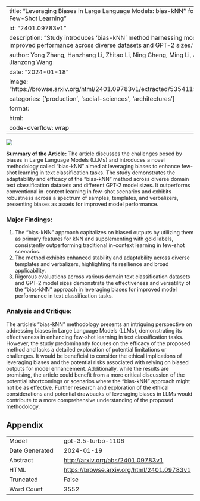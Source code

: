 
---
title: "Leveraging Biases in Large Language Models: bias-kNN'' for Effective Few-Shot Learning"
id: "2401.09783v1"
description: "Study introduces 'bias-kNN' method harnessing model biases for improved performance across diverse datasets and GPT-2 sizes."
author: Yong Zhang, Hanzhang Li, Zhitao Li, Ning Cheng, Ming Li, Jing Xiao, Jianzong Wang
date: "2024-01-18"
image: "https://browse.arxiv.org/html/2401.09783v1/extracted/5354115/analysis.png"
categories: ['production', 'social-sciences', 'architectures']
format:
  html:
    code-overflow: wrap
---

![](https://browse.arxiv.org/html/2401.09783v1/extracted/5354115/analysis.png)

**Summary of the Article:**
The article discusses the challenges posed by biases in Large Language Models (LLMs) and introduces a novel methodology called "bias-kNN" aimed at leveraging biases to enhance few-shot learning in text classification tasks. The study demonstrates the adaptability and efficacy of the "bias-kNN" method across diverse domain text classification datasets and different GPT-2 model sizes. It outperforms conventional in-context learning in few-shot scenarios and exhibits robustness across a spectrum of samples, templates, and verbalizers, presenting biases as assets for improved model performance.

### Major Findings:
1. The "bias-kNN" approach capitalizes on biased outputs by utilizing them as primary features for kNN and supplementing with gold labels, consistently outperforming traditional in-context learning in few-shot scenarios.
2. The method exhibits enhanced stability and adaptability across diverse templates and verbalizers, highlighting its resilience and broad applicability.
3. Rigorous evaluations across various domain text classification datasets and GPT-2 model sizes demonstrate the effectiveness and versatility of the "bias-kNN" approach in leveraging biases for improved model performance in text classification tasks.

### Analysis and Critique:
The article's "bias-kNN" methodology presents an intriguing perspective on addressing biases in Large Language Models (LLMs), demonstrating its effectiveness in enhancing few-shot learning in text classification tasks. However, the study predominantly focuses on the efficacy of the proposed method and lacks a detailed exploration of potential limitations or challenges. It would be beneficial to consider the ethical implications of leveraging biases and the potential risks associated with relying on biased outputs for model enhancement. Additionally, while the results are promising, the article could benefit from a more critical discussion of the potential shortcomings or scenarios where the "bias-kNN" approach might not be as effective. Further research and exploration of the ethical considerations and potential drawbacks of leveraging biases in LLMs would contribute to a more comprehensive understanding of the proposed methodology.

## Appendix

|          |          |
|----------|----------|
| Model     | gpt-3.5-turbo-1106       |
| Date Generated     | 2024-01-19       |
| Abstract | [http://arxiv.org/abs/2401.09783v1](http://arxiv.org/abs/2401.09783v1)        |
| HTML     | [https://browse.arxiv.org/html/2401.09783v1](https://browse.arxiv.org/html/2401.09783v1)       |
| Truncated       | False       |
| Word Count       | 3552       |